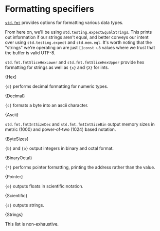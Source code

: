 

# Formatting specifiers

[`std.fmt`](https://ziglang.org/documentation/master/std/#std.fmt) provides
options for formatting various data types.

From here on, we'll be using `std.testing.expectEqualStrings`. This prints out
information if our strings aren't equal, and better conveys our intent over
using `std.testing.expect` and `std.mem.eql`. It's worth noting that the
"strings" we're operating on are just `[]const u8` values where we trust that
the buffer is valid UTF-8.

`std.fmt.fmtSliceHexLower` and `std.fmt.fmtSliceHexUpper` provide hex formatting
for strings as well as `{x}` and `{X}` for ints.

<CodeBlock language="zig">{Hex}</CodeBlock>

`{d}` performs decimal formatting for numeric types.

<CodeBlock language="zig">{Decimal}</CodeBlock>

`{c}` formats a byte into an ascii character.

<CodeBlock language="zig">{Ascii}</CodeBlock>

`std.fmt.fmtIntSizeDec` and `std.fmt.fmtIntSizeBin` output memory sizes in
metric (1000) and power-of-two (1024) based notation.

<CodeBlock language="zig">{ByteSizes}</CodeBlock>

`{b}` and `{o}` output integers in binary and octal format.

<CodeBlock language="zig">{BinaryOctal}</CodeBlock>

`{*}` performs pointer formatting, printing the address rather than the value.

<CodeBlock language="zig">{Pointer}</CodeBlock>

`{e}` outputs floats in scientific notation.

<CodeBlock language="zig">{Scientific}</CodeBlock>

`{s}` outputs strings.

<CodeBlock language="zig">{Strings}</CodeBlock>

This list is non-exhaustive.
